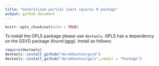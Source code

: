 ```yaml
---
title: "Generalized partial least squares R package"
output: github_document
---
```


```r
knitr::opts_chunk$set(echo = TRUE)
```


To install the GPLS package please use `devtools`. GPLS has a dependency on the GSVD package (found [here](https://github.com/derekbeaton/gsvd)). Install as follows:

```r

require(devtools)
devtools::install_github("derekbeaton/gsvd")
devtools::install_github("derekbeaton/gpls",subdir = "Package")


```

